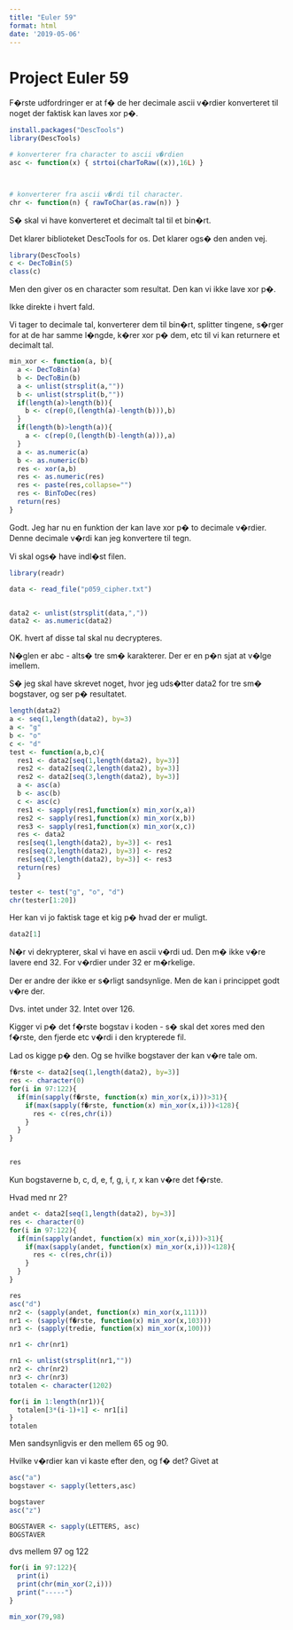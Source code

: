 ```yaml
---
title: "Euler 59"
format: html
date: '2019-05-06'
---
```


# Project Euler 59

F�rste udfordringer er at f� de her decimale ascii v�rdier konverteret til noget der faktisk kan laves xor p�.

```r

install.packages("DescTools")
library(DescTools)

# konverterer fra character to ascii v�rdien
asc <- function(x) { strtoi(charToRaw((x)),16L) }



# konverterer fra ascii v�rdi til character.
chr <- function(n) { rawToChar(as.raw(n)) }

```

S� skal vi have konverteret et decimalt tal til et bin�rt.

Det klarer biblioteket DescTools for os. Det klarer ogs� den anden vej.
```r

library(DescTools)
c <- DecToBin(5)
class(c)
```

Men den giver os en character som resultat. Den kan vi ikke lave xor p�.

Ikke direkte i hvert fald.

Vi tager to decimale tal, konverterer dem til bin�rt, splitter tingene, s�rger for at de har samme l�ngde, k�rer xor p� dem, etc til vi kan returnere et decimalt tal.
```r
min_xor <- function(a, b){
  a <- DecToBin(a)
  b <- DecToBin(b)
  a <- unlist(strsplit(a,""))
  b <- unlist(strsplit(b,""))
  if(length(a)>length(b)){
    b <- c(rep(0,(length(a)-length(b))),b)
  }
  if(length(b)>length(a)){
    a <- c(rep(0,(length(b)-length(a))),a)
  }
  a <- as.numeric(a)
  b <- as.numeric(b)
  res <- xor(a,b)
  res <- as.numeric(res)
  res <- paste(res,collapse="")
  res <- BinToDec(res)
  return(res)
}
```

Godt. Jeg har nu en funktion der kan lave xor p� to decimale v�rdier.
Denne decimale v�rdi kan jeg konvertere til tegn.



Vi skal ogs� have indl�st filen.

```r
library(readr)

data <- read_file("p059_cipher.txt")


data2 <- unlist(strsplit(data,","))
data2 <- as.numeric(data2)

```

OK. hvert af disse tal skal nu decrypteres. 

N�glen er abc - alts� tre sm� karakterer. Der er en p�n sjat at v�lge imellem. 

S� jeg skal have skrevet noget, hvor jeg uds�tter data2 for tre sm� bogstaver, og ser p� resultatet. 


```r
length(data2)
a <- seq(1,length(data2), by=3)
a <- "g"
b <- "o"
c <- "d"
test <- function(a,b,c){
  res1 <- data2[seq(1,length(data2), by=3)]
  res2 <- data2[seq(2,length(data2), by=3)]
  res2 <- data2[seq(3,length(data2), by=3)]
  a <- asc(a)
  b <- asc(b)
  c <- asc(c)
  res1 <- sapply(res1,function(x) min_xor(x,a))
  res2 <- sapply(res1,function(x) min_xor(x,b))
  res3 <- sapply(res1,function(x) min_xor(x,c))
  res <- data2
  res[seq(1,length(data2), by=3)] <- res1
  res[seq(2,length(data2), by=3)] <- res2
  res[seq(3,length(data2), by=3)] <- res3
  return(res)
  }

tester <- test("g", "o", "d")
chr(tester[1:20])
```

Her kan vi jo faktisk tage et kig p� hvad der er muligt. 

```r
data2[1]
```

N�r vi dekrypterer, skal vi have en ascii v�rdi ud. Den m� ikke v�re lavere end 32. For v�rdier under 32 er m�rkelige.

Der er andre der ikke er s�rligt sandsynlige. Men de kan i princippet godt v�re der.

Dvs. intet under 32. Intet over 126.

Kigger vi p� det f�rste bogstav i koden - s� skal det xores med den f�rste, den fjerde etc v�rdi i den krypterede fil.

Lad os kigge p� den. Og se hvilke bogstaver der kan v�re tale om.

```r
f�rste <- data2[seq(1,length(data2), by=3)]
res <- character(0)
for(i in 97:122){
  if(min(sapply(f�rste, function(x) min_xor(x,i)))>31){
    if(max(sapply(f�rste, function(x) min_xor(x,i)))<128){
      res <- c(res,chr(i))
    }
  }
}


res

```

Kun bogstaverne b, c, d, e, f, g, i, r, x kan v�re det f�rste.

Hvad med nr 2?

```r
andet <- data2[seq(1,length(data2), by=3)]
res <- character(0)
for(i in 97:122){
  if(min(sapply(andet, function(x) min_xor(x,i)))>31){
    if(max(sapply(andet, function(x) min_xor(x,i)))<128){
      res <- c(res,chr(i))
    }
  }
}

res
asc("d")
nr2 <- (sapply(andet, function(x) min_xor(x,111)))
nr1 <- (sapply(f�rste, function(x) min_xor(x,103)))
nr3 <- (sapply(tredie, function(x) min_xor(x,100)))

nr1 <- chr(nr1)

rn1 <- unlist(strsplit(nr1,""))
nr2 <- chr(nr2)
nr3 <- chr(nr3)
totalen <- character(1202)

for(i in 1:length(nr1)){
  totalen[3*(i-1)+1] <- nr1[i]
}
totalen

```




Men sandsynligvis er den mellem 65 og 90.

Hvilke v�rdier kan vi kaste efter den, og f� det? Givet at 
```r
asc("a")
bogstaver <- sapply(letters,asc)

bogstaver
asc("z")
```

```r
BOGSTAVER <- sapply(LETTERS, asc)
BOGSTAVER
```


dvs mellem 97 og 122

```r

for(i in 97:122){
  print(i)
  print(chr(min_xor(2,i)))
  print("-----")
}

min_xor(79,98)

```

